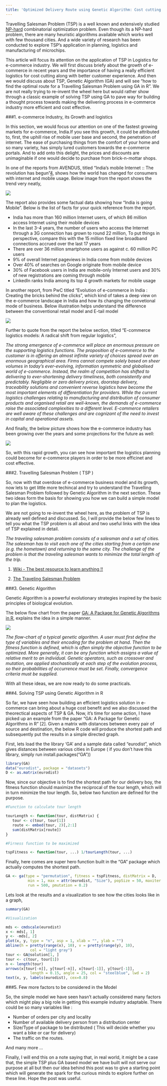 ```yaml
---
title: 'Optimized Delivery Route using Genetic Algorithm: Cost cutting for e-commerce'
---
```


Travelling Salesman Problem (TSP) is a well known and extensively studied [NP-hard](https://en.wikipedia.org/wiki/NP-hardness) combinatorial optimization problem. Even though its a NP-hard problem, there are many heuristic algorithms available which works well with few thousand cities. And a wide variety of research has been conducted to explore TSP's application in planning, logistics and manufacturing of microchips.

This article will focus its attention on the application of TSP in Logistics for e-commerce industry. We will first discuss briefy about the growth of e-commerce in recent years and the importance of having a really efficient logistics for cost cutting along with better customer experience. And then we would discuss about TSP, Genetic Algorithm (GA) and will see "how to find the optimal route for a Travelling Salesman Problem using GA in R". We are not really trying to re-invent the wheel here but would rather show through a classic example of solving TSP using GA to pave way for building a thought process towards making the delivering process in e-commerce industry more efficient and cost effective.

###1. e-commerce Industry, its Growth and logistics

In this section, we would focus our attention on one of the fastest growing markets for e-commerce, India.If you see this growth, it could be attributed to, first, the uphill rise of mobile user base and second, the penetration of internet. The ease of purchasing things from the comfort of your home and so many variety, has simply lured customers towards the e-commerce portals. And to add onto this delight, the prices and discounts are unimaginable if one would decide to purchase from brick-n-mottar shops.

In one of the reports from AVENDUS, titled "India's mobile Internet :: The revolution has begun"[4](http://www.avendus.com/media/1366/avendus_india_mobile_internet.pdf), shows how the world has changed for consumers with internet and mobile usage. Below image from the report shows the trend very neatly,

<img src="C:\\Users\\karthik.r\\Desktop\\TSP\\old_new_model.jpg"/>

The report also provides some factual data showing how "India is going Mobile". Below is the list of facts for your quick reference from the report.

* India has more than 160 million Internet users, of which 86 million access Internet using
their mobile devices
* In the last 3-4 years, the number of users who access the Internet through a 3G
connection has grown to round 22 million, To put things in perspective, compare this
with the 15 million fixed line broadband connections accrued over the last 17 years
* There are over 36 million smartphone users as against c. 60 million PC users
* 9% of overall Internet pageviews in India come from mobile devices
* Over 40% of searches on Google originate from mobile device
* 30% of Facebook users in India are mobile-only Internet users and 30% of new
registrations are coming through mobile
* LinkedIn ranks India among its top 4 growth markets for mobile usage

In another report, from PwC titled "Evolution of e-commerce in India : Creating the bricks behind the clicks", which kind of takes a deep view on the e-commerce landscape in India and how its changing the convetional mode of business. Below illustration helps understand the difference between the conventional retail model and E-tail model

<img src="C:\\Users\\karthik.r\\Desktop\\TSP\\retail_etail_model.jpg"/>

Further to quote from the report the below section, titled "E-commerce logistics models: A radical shift from regular logistics", 

*The strong emergence of e-commerce will place an enormous pressure on the supporting logistics functions. The proposition of e-commerce to the customer is in offering an almost
infinite variety of choices spread over an enormous geographical area. Firms cannot compete solely based on sheer volumes in today's ever-evolving, information symmetric and globalised world of e-commerce. Instead, the realm of competition has shifted to delivering to ever-shortening delivery timeliness, both consistently and predictably. Negligible
or zero delivery prices, doorstep delivery, traceability solutions and convenient reverse logistics have become the most important elements of differentiation for providers. While the current logistics challenges relating to manufacturing and distribution of consumer products and organised retail are well-known, the demands of e-commerce raise the associated complexities to a different level. E-commerce retailers are well aware of these challenges and are cognizant of the need to invest in capital and operational assets.*

And finally, the below picture shows how the e-commerce industry has been growing over the years and some projections for the future as well:

<img src="C:\\Users\\karthik.r\\Desktop\\TSP\\growth.jpg"/>

So, with this rapid growth, you can see how important the logistics planning could become for e-commerce players in order to be more efficinet and cost effective.

###2. Travelling Salesman Problem ( TSP )

So, now with that overdose of e-commerce business model and its growth, now lets to get little more techincal and try to understand the Travelling Salesman Problem followed by Genetic Algorithm in the next section. These two ideas form the basis for showing you how we can build a simple model to plan the logistics.

We are not going to re-invent the wheel here, as the problem of TSP is already well defined and discussed. So, I will provide the below few lines to tell you what the TSP problem is all about and two useful links with the idea of TSP explained in detail.

*The traveling salesman problem consists of a salesman and a set of cities. The salesman has to visit each one of the cities starting from a certain one (e.g. the hometown) and returning to the same city. The challenge of the problem is that the traveling salesman wants to minimize the total length of the trip.*

1. [Wiki - The best resource to learn anything !!](https://simple.wikipedia.org/wiki/Travelling_salesman_problem)

2. [The Traveling Salesman Problem](http://www.csd.uoc.gr/~hy583/papers/ch11.pdf)

###3. Genetic Algorithm

Genetic Algorithm is a powerful evolutionary strategies inspired by the basic principles of biological evolution.

The below flow chart from the paper [GA: A Package for Genetic Algorithms in R](www.jstatsoft.org/article/view/v053i04/v53i04.pdf), explains the idea in a simple manner. 

<img src="C:\\Users\\karthik.r\\Desktop\\flowchart.jpg"/>

*The flow-chart of a typical genetic algorithm. A user must first define the type of variables and their encoding for the problem at hand. Then the fitness function is defined, which is often simply the objective function to be optimized. More generally, it can be any function which assigns a value of relative merit to an individual. Genetic operators, such as crossover and mutation, are applied stochastically at each step of the evolution process, so their probabilities of occurrence must be set. Finally, convergence criteria must be supplied.*  

With all these ideas, we are now ready to do some practicals.

###4. Solving TSP using Genetic Algorithm in R

So far, we have seen how building an efficient logistics solution in e-commerce can bring about a huge cost benefit and we also discussed the theorectical aspects of TSP & GA. Now, it's time for some action, I have picked up an example from the paper "GA: A Package for Genetic Algorithms in R" [2]. Given a matrix with distances between every pair of source and destination, the below R code will produce the shortest path and subsequently put the results in a simple directed graph.


First, lets load the the library 'GA' and a sample data called "eurodist", which gives distances between various cities in Europe ( if you don't have this library, simply run install.packages("GA"))

```r
library(GA)
data("eurodist", package = "datasets")
D <- as.matrix(eurodist)
```


Now, since our objective is to find the shortest path for our delivery boy, the fitness function should maximize the reciprocal of the tour length, which will in turn minimize the tour length. So, below two function are defined for the purpose.

```r
#Function to calculate tour length 

tourLength <- function(tour, distMatrix) {
   tour <- c(tour, tour[1])
   route <- embed(tour, 2)[,2:1]
   sum(distMatrix[route])
}

#Firness function to be maximized

tspFitness <- function(tour, ...) 1/tourLength(tour, ...)

```

Finally, here comes are super hero function built in the "GA" package which actually computes the shortest path.

```r
GA <- ga(type = "permutation", fitness = tspFitness, distMatrix = D,
          min = 1, max = attr(eurodist, "Size"), popSize = 50, maxiter = 5000,
          run = 500, pmutation = 0.2)

```

Lets look at the results and a visualization to see how the cities looks like in a graph,

```r
summary(GA)

#Visualization 

mds <- cmdscale(eurodist)
x <- mds[, 1]
y <- -mds[, 2]
plot(x, y, type = "n", asp = 1, xlab = "", ylab = "")
abline(h = pretty(range(x), 10), v = pretty(range(y), 10),
           col = "light gray")
tour <- GA@solution[1, ]
tour <- c(tour, tour[1])
n <- length(tour)
arrows(x[tour[-n]], y[tour[-n]], x[tour[-1]], y[tour[-1]],
           length = 0.15, angle = 25, col = "steelblue", lwd = 2)
text(x, y, labels(eurodist), cex=0.8)

```

###5. Few more factors to be considered in the Model

So, the simple model we have seen hasn't actually considered many factors which might play a big role in getting this example industry adaptable. There could be so many variables like :

* Number of orders per city and locality
* Number of available delivery person from a distribution center
* Size/Type of package to be distributed ( This will decide whether you want a bike or car for delivery)
* The traffic on the routes.

And many more ...

Finally, I will end this on a note saying that, in real world, it might be a case that, the simple TSP plus GA based model we have built will not serve our purpose at all but then our idea behind this post was to give a starting point which will generate the spark for the curious minds to explore further on these line. Hope the post was useful.

